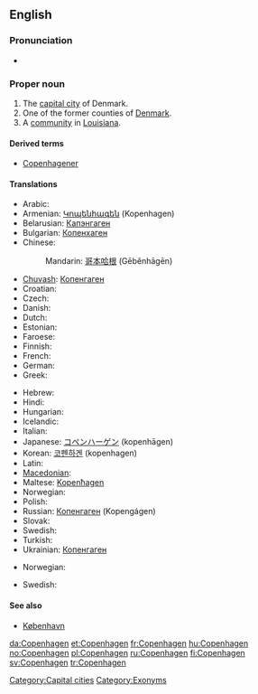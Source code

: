 {{wikipedia}}
{{wikipedia|Copenhagen County}}
{{wikipedia|Copenhagen, Louisiana}}
==English==

===Pronunciation===
* {{rhymes|eɪɡən}}

===Proper noun===
{{en-proper noun}}

# The [[capital city]] of Denmark.
# One of the former counties of [[Denmark]].
# A [[community]] in [[Louisiana]].

====Derived terms====
* [[Copenhagener]]

====Translations====
{{trans-top|capital of Denmark}}
* Arabic: {{t|ar|كوبنهاجن|m|tr=Kuubinhaagan}}
* Armenian: [[Կոպենհագեն]] (Kopenhagen)
* Belarusian: [[Капэнгаген]]
* Bulgarian: [[Копенхаген]]
* Chinese:
*: Mandarin: [[哥本哈根]] (Gēběnhāgēn)
* [[Chuvash]]: [[Копенгаген]]
* Croatian: {{t+|hr|Kopenhagen}}
* Czech: {{t+|cs|Kodaň|f}}
* Danish: {{t+|da|København}}
* Dutch: {{t-|nl|Kopenhagen}}
* Estonian: {{t-|et|Kopenhaagen}}
* Faroese: {{t-|fo|Keypmannahavn|f|xs=Faroese}}
* Finnish: {{t+|fi|Kööpenhamina}}
* French: {{t+|fr|Copenhague}}
* German: {{t+|de|Kopenhagen}}
* Greek: {{t+|el|Κοπεγχάγη|f}}
{{trans-mid}}
* Hebrew: {{t|he|קופנהאגן}}
* Hindi: {{t|hi|कोबेनह्वान|xs=Hindi}}
* Hungarian: {{t+|hu|Koppenhága}}
* Icelandic: {{t-|is|Kaupmannahöfn|f}}
* Italian: {{t-|it|Copenhagen|f}}
* Japanese: [[コペンハーゲン]] (kopenhāgen)
* Korean: [[코펜하겐]] (kopenhagen)
* Latin: {{t-|la|Hafnia}}
* [[Macedonian]]: {{t|mk|Копенхаген|m|tr=Kopenhágen}}
* Maltese: [[Kopenħagen]]
* Norwegian: {{t+|no|København}}
* Polish: {{t+|pl|Kopenhaga|f}}
* Russian: [[Копенгаген]] (Kopengágen) {{m}}
* Slovak: {{t-|sk|Kodaň}}
* Swedish: {{t+|sv|Köpenhamn|n}}
* Turkish: {{t+|tr|Kopenhag}}
* Ukrainian: [[Копенгаген]] {{m}}
{{trans-bottom}}

{{trans-top|former county in Denmark}}
* Norwegian: {{t+|no|København}}
{{trans-mid}}
* Swedish: {{t+|sv|Köpenhamn|n}}
{{trans-bottom}}

====See also====
* [[København]]

[[Category:Capital cities]]
[[Category:Exonyms]]

[[da:Copenhagen]]
[[et:Copenhagen]]
[[fr:Copenhagen]]
[[hu:Copenhagen]]
[[no:Copenhagen]]
[[pl:Copenhagen]]
[[ru:Copenhagen]]
[[fi:Copenhagen]]
[[sv:Copenhagen]]
[[tr:Copenhagen]]
